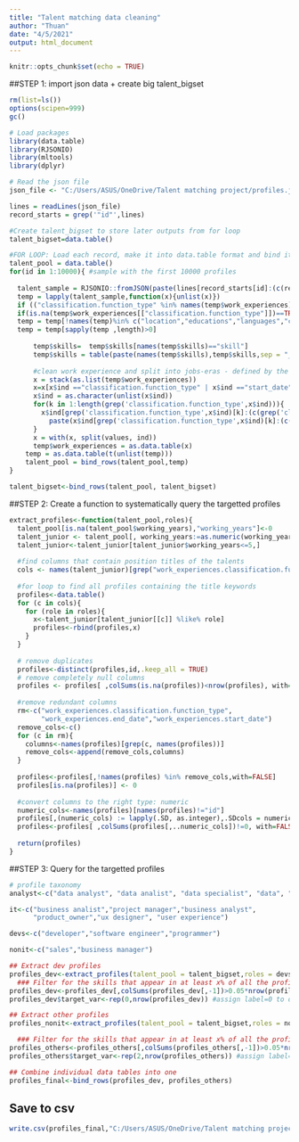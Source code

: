 ```yaml
---
title: "Talent matching data cleaning"
author: "Thuan"
date: "4/5/2021"
output: html_document
---
```


```r
knitr::opts_chunk$set(echo = TRUE)
```

##STEP 1: import json data + create big talent_bigset
```r
rm(list=ls())
options(scipen=999)
gc()

# Load packages
library(data.table)
library(RJSONIO)
library(mltools)
library(dplyr)

# Read the json file
json_file <- "C:/Users/ASUS/OneDrive/Talent matching project/profiles.json"

lines = readLines(json_file)
record_starts = grep('"id"',lines)

#Create talent_bigset to store later outputs from for loop
talent_bigset=data.table()

#FOR LOOP: Load each record, make it into data.table format and bind it
talent_pool = data.table()
for(id in 1:10000){ #sample with the first 10000 profiles
  
  talent_sample = RJSONIO::fromJSON(paste(lines[record_starts[id]:(c(record_starts,length(lines)+1)[id+1]-1)],collapse=""))
  temp = lapply(talent_sample,function(x){unlist(x)})
  if (("classification.function_type" %in% names(temp$work_experiences))==FALSE | length(temp$skills)==0) next
  if(is.na(temp$work_experiences[["classification.function_type"]])==TRUE) next
  temp = temp[!names(temp)%in% c("location","educations","languages","certificates")]
  temp = temp[sapply(temp ,length)>0]
  
      temp$skills=  temp$skills[names(temp$skills)=="skill"]
      temp$skills = table(paste(names(temp$skills),temp$skills,sep = "___"))
      
      #clean work experience and split into jobs-eras - defined by the `title` label
      x = stack(as.list(temp$work_experiences))
      x=x[x$ind =="classification.function_type" | x$ind =="start_date" | x$ind =="end_date",]
      x$ind = as.character(unlist(x$ind))
      for(k in 1:length(grep('classification.function_type',x$ind))){
        x$ind[grep('classification.function_type',x$ind)[k]:(c(grep('classification.function_type',x$ind),length(x$ind)+1)[k+1]-1)] = 
          paste(x$ind[grep('classification.function_type',x$ind)[k]:(c(grep('classification.function_type',x$ind),length(x$ind)+1)[k+1]-1)],k,sep="___")
      }
      x = with(x, split(values, ind))
      temp$work_experiences = as.data.table(x)
    temp = as.data.table(t(unlist(temp)))
    talent_pool = bind_rows(talent_pool,temp)
}  

talent_bigset<-bind_rows(talent_pool, talent_bigset)
```

##STEP 2: Create a function to systematically query the targetted profiles
```r
extract_profiles<-function(talent_pool,roles){
  talent_pool[is.na(talent_pool$working_years),"working_years"]<-0
  talent_junior <- talent_pool[, working_years:=as.numeric(working_years)]
  talent_junior<-talent_junior[talent_junior$working_years<=5,]
  
  #find columns that contain position titles of the talents
  cols <- names(talent_junior)[grep("work_experiences.classification.function_type___", names(talent_junior))]
  
  #for loop to find all profiles containing the title keywords
  profiles<-data.table()
  for (c in cols){
    for (role in roles){
      x<-talent_junior[talent_junior[[c]] %like% role]
      profiles<-rbind(profiles,x)
    }
  }
  
  # remove duplicates
  profiles<-distinct(profiles,id,.keep_all = TRUE)
  # remove completely null columns
  profiles <- profiles[ ,colSums(is.na(profiles))<nrow(profiles), with=FALSE] 
  
  #remove redundant columns
  rm<-c("work_experiences.classification.function_type",
        "work_experiences.end_date","work_experiences.start_date")
  remove_cols<-c()
  for (c in rm){
    columns<-names(profiles)[grep(c, names(profiles))]
    remove_cols<-append(remove_cols,columns)
  }
  
  profiles<-profiles[,!names(profiles) %in% remove_cols,with=FALSE]
  profiles[is.na(profiles)] <- 0
  
  #convert columns to the right type: numeric
  numeric_cols<-names(profiles)[names(profiles)!="id"]
  profiles[,(numeric_cols) := lapply(.SD, as.integer),.SDcols = numeric_cols]
  profiles<-profiles[ ,colSums(profiles[,..numeric_cols])!=0, with=FALSE]
  
  return(profiles)
}
```

##STEP 3: Query for the targetted profiles
```r
# profile taxonomy
analyst<-c("data analyst", "data analist", "data specialist", "data", "business intelligence")

it<-c("business analist","project manager","business analyst",
      "product_owner","ux designer", "user experience")

devs<-c("developer","software engineer","programmer")

nonit<-c("sales","business manager")

## Extract dev profiles
profiles_dev<-extract_profiles(talent_pool = talent_bigset,roles = devs)
  ### Filter for the skills that appear in at least x% of all the profiles
profiles_dev<-profiles_dev[,colSums(profiles_dev[,-1])>0.05*nrow(profiles_dev),with=FALSE]
profiles_dev$target_var<-rep(0,nrow(profiles_dev)) #assign label=0 to dev profiles

## Extract other profiles
profiles_nonit<-extract_profiles(talent_pool = talent_bigset,roles = nonit)

  ### Filter for the skills that appear in at least x% of all the profiles
profiles_others<-profiles_others[,colSums(profiles_others[,-1])>0.05*nrow(profiles_others),with=FALSE]
profiles_others$target_var<-rep(2,nrow(profiles_others)) #assign label=2 to other profiles

## Combine individual data tables into one
profiles_final<-bind_rows(profiles_dev, profiles_others)
```

## Save to csv
```r
write.csv(profiles_final,"C:/Users/ASUS/OneDrive/Talent matching project/profiles_final.csv", row.names = FALSE)
```












